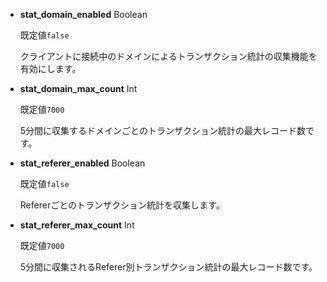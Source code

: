 - **stat_domain_enabled** <span class='type'>Boolean</span>

  既定値`false`

  クライアントに接続中のドメインによるトランザクション統計の収集機能を有効にします。

- **stat_domain_max_count** <span class='type'>Int</span>

  既定値`7000`

  5分間に収集するドメインごとのトランザクション統計の最大レコード数です。

- **stat_referer_enabled** <span class='type'>Boolean</span>

  既定値`false`

  Refererごとのトランザクション統計を収集します。

- **stat_referer_max_count** <span class='type'>Int</span>

  既定値`7000`

  5分間に収集されるReferer別トランザクション統計の最大レコード数です。
